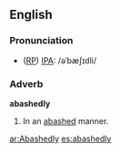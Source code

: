 ==English==
===Pronunciation===
* ([[RP]]) [[IPA]]: /əˈbæʃɪdli/

===Adverb===
'''abashedly'''
#In an [[abashed]] manner.

[[ar:Abashedly]]
[[es:abashedly]]